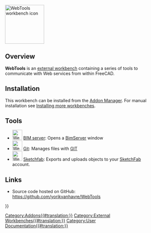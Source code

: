 <languages/>
<translate>
<!--T:99-->
[[Image:WebTools workbench icon.svg|thumb|128px|WebTools workbench icon]]

==Overview== <!--T:1-->
'''WebTools''' is an [[External workbenches|external workbench]] containing a series of tools to communicate with Web services from within FreeCAD.

==Installation== <!--T:5-->

<!--T:6-->
This workbench can be installed from the [[Std_AddonMgr|Addon Manager]]. For manual installation see [[Installing_more_workbenches|Installing more workbenches]].

==Tools== <!--T:7-->

<!--T:2-->
* [[Image:WebTools_BimServer.svg|32px]] [[WebTools_BimServer|BIM server]]: Opens a [http://www.bimserver.org BimServer] window
* [[Image:WebTools_Git.svg|32px]] [[WebTools_Git|Git]]: Manages files with [https://en.wikipedia.org/wiki/Git_%28software%29 GIT]
* [[Image:WebTools_Sketchfab.svg|32px]] [[WebTools_Sketchfab|Sketchfab]]: Exports and uploads objects to your [http://www.sketchfab.com SketchFab] account.

==Links== <!--T:8-->

<!--T:9-->
*Source code hosted on GitHub: https://github.com/yorikvanhavre/WebTools


</translate>
{{Userdocnavi{{#translation:}}}}
[[Category:Addons{{#translation:}}]]
[[Category:External Workbenches{{#translation:}}]]
[[Category:User Documentation{{#translation:}}]]
{{clear}}